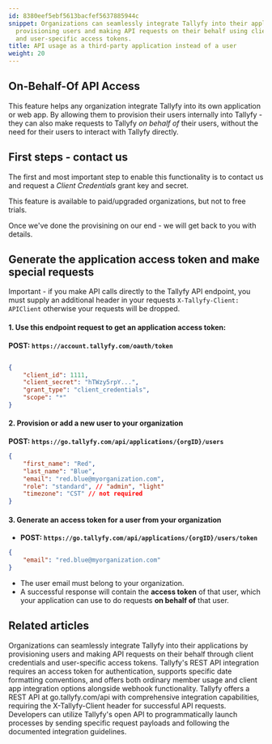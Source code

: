```yaml
---
id: 8380eef5ebf5613bacfef5637885944c
snippet: Organizations can seamlessly integrate Tallyfy into their applications by
  provisioning users and making API requests on their behalf using client credentials
  and user-specific access tokens.
title: API usage as a third-party application instead of a user
weight: 20
---
```


## On-Behalf-Of API Access

This feature helps any organization integrate Tallyfy into its own application or web app. By allowing them to provision their users internally into Tallyfy - they can also make requests to Tallyfy _on behalf of_ their users, without the need for their users to interact with Tallyfy directly.

## First steps - contact us 

The first and most important step to enable this functionality is to contact us and request a _Client Credentials_ grant key and secret.

This feature is available to paid/upgraded organizations, but not to free trials.

Once we've done the provisining on our end - we will get back to you with details.

## Generate the application access token and make special requests

Important - if you make API calls directly to the Tallyfy API endpoint, you must supply an additional header in your requests `X-Tallyfy-Client: APIClient` otherwise your requests will be dropped.

#### 1. Use this endpoint request to get an application access token:

**POST: `https://account.tallyfy.com/oauth/token`** 

```json

{
    "client_id": 1111,
    "client_secret": "hTWzy5rpY...",
    "grant_type": "client_credentials",
    "scope": "*"
}
```

#### 2. Provision or add a new user to your organization

**POST: `https://go.tallyfy.com/api/applications/{orgID}/users`**

```json
{
    "first_name": "Red",
    "last_name": "Blue",
    "email": "red.blue@myorganization.com",
    "role": "standard", // "admin", "light"
    "timezone": "CST" // not required
}
```

#### 3. Generate an access token for a user from your organization

- **POST: `https://go.tallyfy.com/api/applications/{orgID}/users/token`**

```json
{
    "email": "red.blue@myorganization.com"
}

```

* The user email must belong to your organization.
* A successful response will contain the **access token** of that user, which your application can use to do requests **on behalf of** that user.


## Related articles
<CardGrid>
<LinkTitleCard header="<b>Open Api > API usage as a third-party application instead of a user</b>" href="/products/pro/integrations/open-api/access-api-as-a-third-party-application-instead-of-a-user/" > Organizations can seamlessly integrate Tallyfy into their applications by provisioning users and making API requests on their behalf through client credentials and user-specific access tokens. </LinkTitleCard>
<LinkTitleCard header="<b>Open Api > Integrate with Tallyfy using API</b>" href="/products/pro/integrations/open-api/how-to-integrate-with-tallyfy-using-api/" > Tallyfy's REST API integration requires an access token for authentication, supports specific date formatting conventions, and offers both ordinary member usage and client app integration options alongside webhook functionality. </LinkTitleCard>
<LinkTitleCard header="<b>Integrations > Open API</b>" href="/products/pro/integrations/open-api/" > Tallyfy offers a REST API at go.tallyfy.com/api with comprehensive integration capabilities, requiring the X-Tallyfy-Client header for successful API requests. </LinkTitleCard>
<LinkTitleCard header="<b>Triggers > Launch via API</b>" href="/products/pro/launching/triggers/via-api/" > Developers can utilize Tallyfy's open API to programmatically launch processes by sending specific request payloads and following the documented integration guidelines. </LinkTitleCard>
</CardGrid>